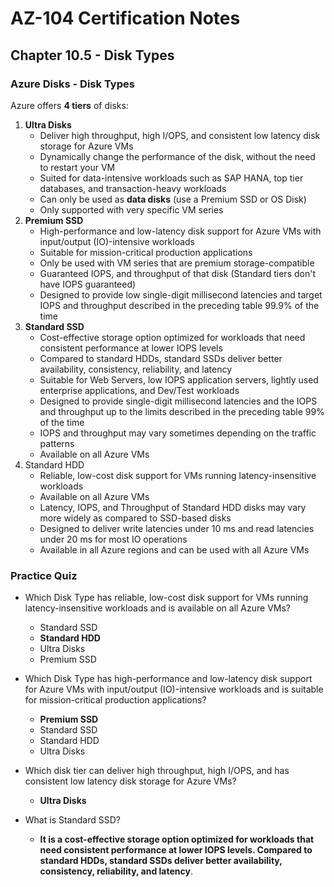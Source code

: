 # AZ-104 Certification Notes
## Chapter 10.5 - Disk Types

### Azure Disks - Disk Types
Azure offers **4 tiers** of disks:
1. **Ultra Disks**
	* Deliver high throughput, high I/OPS, and consistent low latency disk storage for Azure VMs
	* Dynamically change the performance of the disk, without the need to restart your VM
	* Suited for data-intensive workloads such as SAP HANA, top tier databases, and transaction-heavy workloads
	* Can only be used as **data disks** (use a Premium SSD or OS Disk)
	* Only supported with very specific VM series
2. **Premium SSD**
	* High-performance and low-latency disk support for Azure VMs with input/output (IO)-intensive workloads
	* Suitable for mission-critical production applications
	* Only be used with VM series that are premium storage-compatible
	* Guaranteed IOPS, and throughput of that disk (Standard tiers don't have IOPS guaranteed)
	* Designed to provide low single-digit millisecond latencies and target IOPS and throughput described in the preceding table 99.9% of the time
3. **Standard SSD**
	* Cost-effective storage option optimized for workloads that need consistent performance at lower IOPS levels
	* Compared to standard HDDs, standard SSDs deliver better availability, consistency, reliability, and latency
	* Suitable for Web Servers, low IOPS application servers, lightly used enterprise applications, and Dev/Test workloads
	* Designed to provide single-digit millisecond latencies and the IOPS and throughput up to the limits described in the preceding table 99% of the time
	* IOPS and throughput may vary sometimes depending on the traffic patterns
	* Available on all Azure VMs
4. Standard HDD
	* Reliable, low-cost disk support for VMs running latency-insensitive workloads
	* Available on all Azure VMs
	* Latency, IOPS, and Throughput of Standard HDD disks may vary more widely as compared to SSD-based disks
	* Designed to deliver write latencies under 10 ms and read latencies under 20 ms for most IO operations
	* Available in all Azure regions and can be used with all Azure VMs

### Practice Quiz
* Which Disk Type has reliable, low-cost disk support for VMs running latency-insensitive workloads and is available on all Azure VMs?
	* Standard SSD
	* **Standard HDD**
	* Ultra Disks
	* Premium SSD
* Which Disk Type has high-performance and low-latency disk support for Azure VMs with input/output (IO)-intensive workloads and is suitable for mission-critical production applications?
	* **Premium SSD**
	* Standard SSD
	* Standard HDD
	* Ultra Disks

* Which disk tier can deliver high throughput, high I/OPS, and has consistent low latency disk storage for Azure VMs?
	* **Ultra Disks**
* What is Standard SSD?
	* **It is a cost-effective storage option optimized for workloads that need consistent performance at lower IOPS levels. Compared to standard HDDs, standard SSDs deliver better availability, consistency, reliability, and latency**.